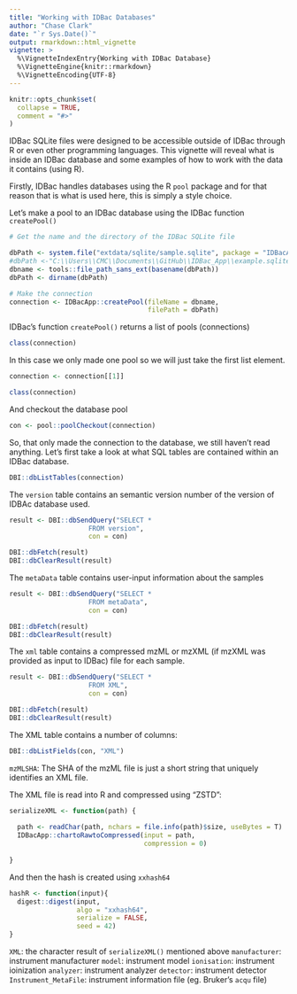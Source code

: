 ```yaml
---
title: "Working with IDBac Databases"
author: "Chase Clark"
date: "`r Sys.Date()`"
output: rmarkdown::html_vignette
vignette: >
  %\VignetteIndexEntry{Working with IDBac Database}
  %\VignetteEngine{knitr::rmarkdown}
  %\VignetteEncoding{UTF-8}
---
```


```r
knitr::opts_chunk$set(
  collapse = TRUE,
  comment = "#>"
)
```


IDBac SQLite files were designed to be accessible outside of IDBac through R or even other programming languages. This vignette will reveal what is inside an IDBac database and some examples of how to work with the data it contains (using R). 


Firstly, IDBac handles databases using the R `pool` package and for that reason that is what is used here, this is simply a style choice. 

Let's make a pool to an IDBac database using the IDBac function `createPool()`

```r
# Get the name and the directory of the IDBac SQLite file

dbPath <- system.file("extdata/sqlite/sample.sqlite", package = "IDBacApp")
#dbPath <-"C:\\Users\\CMC\\Documents\\GitHub\\IDBac_App\\example.sqlite"
dbname <- tools::file_path_sans_ext(basename(dbPath))
dbPath <- dirname(dbPath)

# Make the connection
connection <- IDBacApp::createPool(fileName = dbname,
                                   filePath = dbPath)

```

IDBac's function `createPool()` returns a list of pools (connections)

```r
class(connection)
```

In this case we only made one pool so we will just take the first list element. 

```r
connection <- connection[[1]]

class(connection)
```
And checkout the database pool
```r
con <- pool::poolCheckout(connection)
```


So, that only made the connection to the database, we still haven't read anything. Let's first take a look at what SQL tables are contained within an IDBac database.

```r
DBI::dbListTables(connection)
```

The `version` table contains an semantic version number of the version of IDBAc database used.

```r
result <- DBI::dbSendQuery("SELECT * 
                    FROM version",
                    con = con)

DBI::dbFetch(result)
DBI::dbClearResult(result)
```


The `metaData` table contains user-input information about the samples
```r
result <- DBI::dbSendQuery("SELECT * 
                    FROM metaData",
                    con = con)

DBI::dbFetch(result)
DBI::dbClearResult(result)

```


The `xml` table contains a compressed mzML or mzXML (if mzXML was provided as input to IDBac) file for each sample.

```r
result <- DBI::dbSendQuery("SELECT * 
                    FROM XML",
                    con = con)

DBI::dbFetch(result)
DBI::dbClearResult(result)
```


The XML table contains a number of columns:

```r
DBI::dbListFields(con, "XML")
```

`mzMLSHA`: The SHA of the mzML file is just a short string that uniquely identifies an XML file.

The XML file is read into R and compressed using "ZSTD":
```r
serializeXML <- function(path) {
  
  path <- readChar(path, nchars = file.info(path)$size, useBytes = T)
  IDBacApp::chartoRawtoCompressed(input = path,
                                  compression = 0)
  
}
```

And then the hash is created using `xxhash64`
```r
hashR <- function(input){
  digest::digest(input, 
                 algo = "xxhash64",
                 serialize = FALSE,
                 seed = 42)
}
```



`XML`: the character result of `serializeXML()` mentioned above
`manufacturer`: instrument manufacturer
`model`: instrument model
`ionisation`: instrument ioinization
`analyzer`: instrument analyzer
`detector`: instrument detector
`Instrument_MetaFile`: instrument information file (eg. Bruker's `acqu` file)







